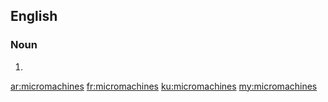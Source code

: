 ==English==

===Noun===
{{head|en|noun plural form}}

# {{plural of|micromachine|lang=en}}

[[ar:micromachines]]
[[fr:micromachines]]
[[ku:micromachines]]
[[my:micromachines]]